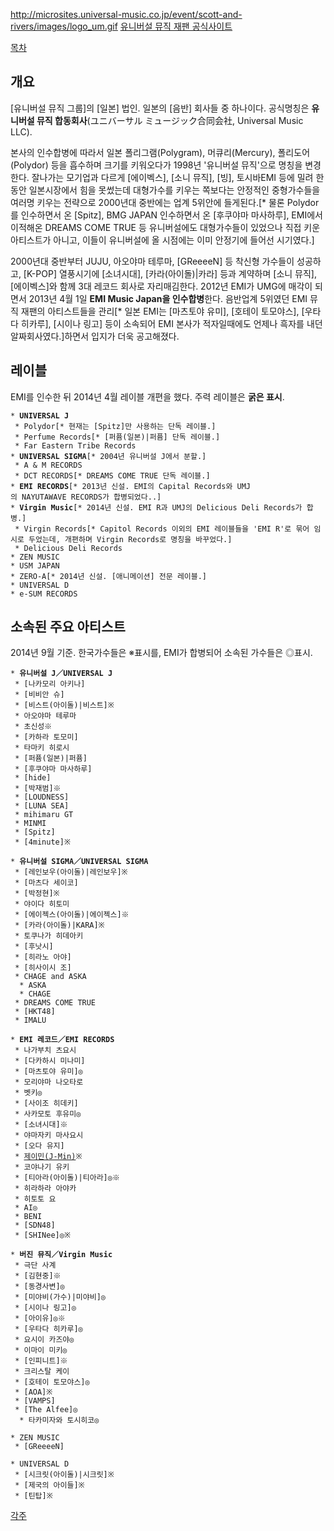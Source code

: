 http://microsites.universal-music.co.jp/event/scott-and-rivers/images/logo_um.gif
{{{+1 '''Universal Music Japan｜ユニバーサル ミュージック ジャパン'''}}}
[http://www.universal-music.co.jp/ 유니버설 뮤직 재팬 공식사이트]

[[목차]]

== 개요 ==
[유니버설 뮤직 그룹]의 [일본] 법인. 일본의 [음반] 회사들 중 하나이다. 공식명칭은 '''유니버설 뮤직 합동회사'''(ユニバーサル ミュージック合同会社, Universal Music LLC).

본사의 인수합병에 따라서 일본 폴리그램(Polygram), 머큐리(Mercury), 폴리도어(Polydor) 등을 흡수하며 크기를 키워오다가 1998년 '유니버설 뮤직'으로 명칭을 변경한다. 잘나가는 모기업과 다르게 [에이벡스], [소니 뮤직], [빙], 토시바EMI 등에 밀려 한동안 일본시장에서 힘을 못썼는데 대형가수를 키우는 쪽보다는 안정적인 중형가수들을 여러명 키우는 전략으로 2000년대 중반에는 업계 5위안에 들게된다.[* 물론 Polydor를 인수하면서 온 [Spitz], BMG JAPAN 인수하면서 온 [후쿠야마 마사하루], EMI에서 이적해온 DREAMS COME TRUE 등 유니버설에도 대형가수들이 있었으나 직접 키운 아티스트가 아니고, 이들이 유니버설에 올 시점에는 이미 안정기에 들어선 시기였다.]

2000년대 중반부터 JUJU, 아오야마 테루마, [GReeeeN] 등 착신형 가수들이 성공하고, [K-POP] 열풍시기에 [소녀시대], [카라(아이돌)|카라] 등과 계약하며 [소니 뮤직], [에이벡스]와 함께 3대 레코드 회사로 자리매김한다. 2012년 EMI가 UMG에 매각이 되면서 2013년 4월 1일 '''EMI Music Japan을 인수합병'''한다. 음반업계 5위였던 EMI 뮤직 재팬의 아티스트들을 관리[* 일본 EMI는 [마츠토야 유미], [호테이 토모야스], [우타다 히카루], [시이나 링고] 등이 소속되어 EMI 본사가 적자일때에도 언제나 흑자를 내던 알짜회사였다.]하면서 입지가 더욱 공고해졌다.

== 레이블 ==
EMI를 인수한 뒤 2014년 4월 레이블 개편을 했다. 주력 레이블은 '''굵은 표시'''.

 * '''UNIVERSAL J'''
  * Polydor[* 현재는 [Spitz]만 사용하는 단독 레이블.]
  * Perfume Records[* [퍼퓸(일본)|퍼퓸] 단독 레이블.]
  * Far Eastern Tribe Records
 * '''UNIVERSAL SIGMA'''[* 2004년 유니버설 J에서 분할.]
  * A & M RECORDS
  * DCT RECORDS[* DREAMS COME TRUE 단독 레이블.]
 * '''EMI RECORDS'''[* 2013년 신설. EMI의 Capital Records와 UMJ의 NAYUTAWAVE RECORDS가 합병되었다..]
 * '''Virgin Music'''[* 2014년 신설. EMI R과 UMJ의 Delicious Deli Records가 합병.]
  * Virgin Records[* Capitol Records 이외의 EMI 레이블들을 'EMI R'로 묶어 임시로 두었는데, 개편하며 Virgin Records로 명칭을 바꾸었다.]
  * Delicious Deli Records
 * ZEN MUSIC
 * USM JAPAN
 * ZERO-A[* 2014년 신설. [애니메이션] 전문 레이블.]
 * UNIVERSAL D
 * e-SUM RECORDS

== 소속된 주요 아티스트 ==
2014년 9월 기준. 한국가수들은 ※표시를, EMI가 합병되어 소속된 가수들은 ◎표시.

 * '''유니버설 J／UNIVERSAL J'''
  * [나카모리 아키나]
  * [비비안 슈]
  * [비스트(아이돌)|비스트]※
  * 아오야마 테루마
  * 초신성※
  * [카하라 토모미]
  * 타마키 히로시
  * [퍼퓸(일본)|퍼퓸]
  * [후쿠야마 마사하루]
  * [hide]
  * [박재범]※
  * [LOUDNESS]
  * [LUNA SEA]
  * mihimaru GT
  * MINMI
  * [Spitz]
  * [4minute]※

 * '''유니버설 SIGMA／UNIVERSAL SIGMA'''
  * [레인보우(아이돌)|레인보우]※
  * [마츠다 세이코]
  * [박정현]※
  * 야이다 히토미
  * [에이젝스(아이돌)|에이젝스]※
  * [카라(아이돌)|KARA]※
  * 토쿠나가 히데아키
  * [후낫시]
  * [히라노 아야]
  * [히사이시 조]
  * CHAGE and ASKA
   * ASKA
   * CHAGE
  * DREAMS COME TRUE
  * [HKT48]
  * IMALU

 * '''EMI 레코드／EMI RECORDS'''
  * 나가부치 츠요시
  * [다카하시 미나미]
  * [마츠토야 유미]◎
  * 모리야마 나오타로
  * 벳키◎
  * [사이조 히데키]
  * 사카모토 후유미◎
  * [소녀시대]※
  * 야마자키 마사요시
  * [오다 유지]
  * [[제이민#s-2|제이민(J-Min)]]※
  * 코야나기 유키
  * [티아라(아이돌)|티아라]◎※
  * 히라하라 아야카
  * 히토토 요
  * AI◎
  * BENI
  * [SDN48]
  * [SHINee]◎※

 * '''버진 뮤직／Virgin Music'''
  * 극단 사계
  * [김현중]※
  * [동경사변]◎
  * [미야비(가수)|미야비]◎
  * [시이나 링고]◎
  * [아이유]◎※
  * [우타다 히카루]◎
  * 요시이 카즈야◎
  * 이마이 미키◎
  * [인피니트]※
  * 크리스탈 케이
  * [호테이 토모야스]◎
  * [AOA]※
  * [VAMPS]
  * [The Alfee]◎
   * 타카미자와 토시히코◎

 * ZEN MUSIC
  * [GReeeeN]

 * UNIVERSAL D
  * [시크릿(아이돌)|시크릿]※
  * [제국의 아이들]※
  * [틴탑]※

[[각주]]
